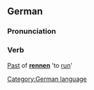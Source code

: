 ==German==
===Pronunciation===
{{IPA|[&#712;&#641;ant&#601;]}}
===Verb===
[[Past]] of '''[[rennen#German|rennen]]''' 'to [[run]]'

[[Category:German language]]